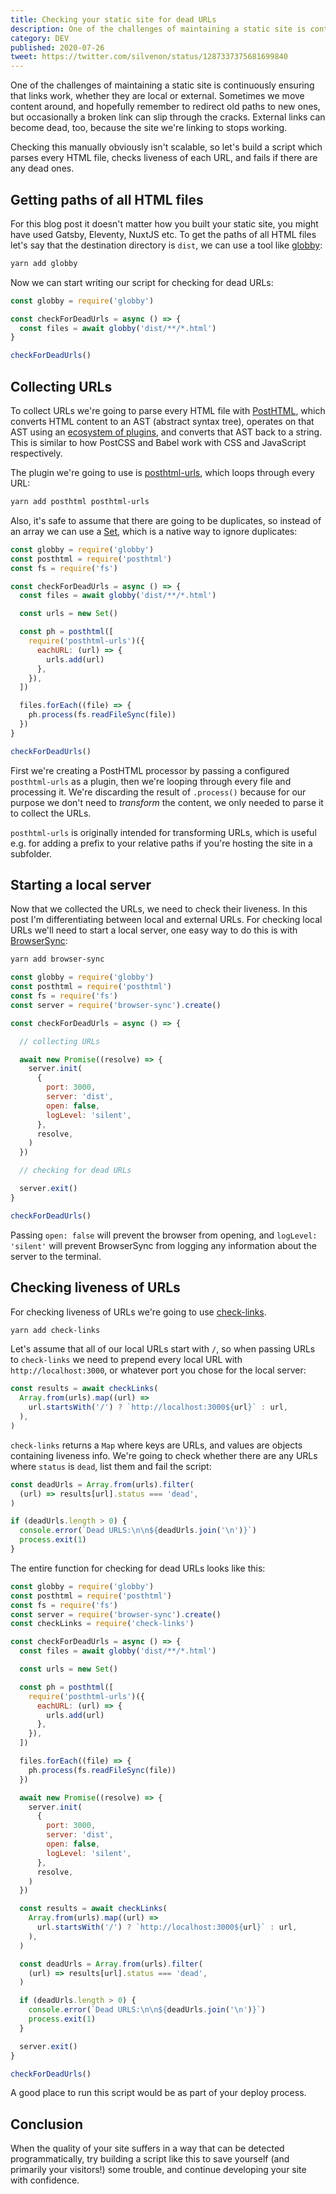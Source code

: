 ```yaml
---
title: Checking your static site for dead URLs
description: One of the challenges of maintaining a static site is continuously ensuring that links work, both local and external.
category: DEV
published: 2020-07-26
tweet: https://twitter.com/silvenon/status/1287337375681699840
---
```


One of the challenges of maintaining a static site is continuously ensuring that links work, whether they are local or external. Sometimes we move content around, and hopefully remember to redirect old paths to new ones, but occasionally a broken link can slip through the cracks. External links can become dead, too, because the site we're linking to stops working.

Checking this manually obviously isn't scalable, so let's build a script which parses every HTML file, checks liveness of each URL, and fails if there are any dead ones.

## Getting paths of all HTML files

For this blog post it doesn't matter how you built your static site, you might have used Gatsby, Eleventy, NuxtJS etc. To get the paths of all HTML files let's say that the destination directory is `dist`, we can use a tool like [globby](https://www.npmjs.com/package/globby):

```bash
yarn add globby
```

Now we can start writing our script for checking for dead URLs:

```js
const globby = require('globby')

const checkForDeadUrls = async () => {
  const files = await globby('dist/**/*.html')
}

checkForDeadUrls()
```

## Collecting URLs

To collect URLs we're going to parse every HTML file with [PostHTML](https://posthtml.org), which converts HTML content to an AST (abstract syntax tree), operates on that AST using an [ecosystem of plugins](https://posthtml.github.io/posthtml-plugins/), and converts that AST back to a string. This is similar to how PostCSS and Babel work with CSS and JavaScript respectively.

The plugin we're going to use is [posthtml-urls](https://www.npmjs.com/package/posthtml-urls), which loops through every URL:

```bash
yarn add posthtml posthtml-urls
```

Also, it's safe to assume that there are going to be duplicates, so instead of an array we can use a [Set](https://developer.mozilla.org/en-US/docs/Web/JavaScript/Reference/Global_Objects/Set), which is a native way to ignore duplicates:

```js
const globby = require('globby')
const posthtml = require('posthtml')
const fs = require('fs')

const checkForDeadUrls = async () => {
  const files = await globby('dist/**/*.html')

  const urls = new Set()

  const ph = posthtml([
    require('posthtml-urls')({
      eachURL: (url) => {
        urls.add(url)
      },
    }),
  ])

  files.forEach((file) => {
    ph.process(fs.readFileSync(file))
  })
}

checkForDeadUrls()
```

First we're creating a PostHTML processor by passing a configured `posthtml-urls` as a plugin, then we're looping through every file and processing it. We're discarding the result of `.process()` because for our purpose we don't need to _transform_ the content, we only needed to parse it to collect the URLs.

`posthtml-urls` is originally intended for transforming URLs, which is useful e.g. for adding a prefix to your relative paths if you're hosting the site in a subfolder.

## Starting a local server

Now that we collected the URLs, we need to check their liveness. In this post I'm differentiating between local and external URLs. For checking local URLs we'll need to start a local server, one easy way to do this is with [BrowserSync](https://browsersync.io/):

```bash
yarn add browser-sync
```

```js
const globby = require('globby')
const posthtml = require('posthtml')
const fs = require('fs')
const server = require('browser-sync').create()

const checkForDeadUrls = async () => {

  // collecting URLs

  await new Promise((resolve) => {
    server.init(
      {
        port: 3000,
        server: 'dist',
        open: false,
        logLevel: 'silent',
      },
      resolve,
    )
  })

  // checking for dead URLs

  server.exit()
}

checkForDeadUrls()
```

Passing `open: false` will prevent the browser from opening, and `logLevel: 'silent'` will prevent BrowserSync from logging any information about the server to the terminal.

## Checking liveness of URLs

For checking liveness of URLs we're going to use [check-links](https://www.npmjs.com/package/check-links).

```bash
yarn add check-links
```

Let's assume that all of our local URLs start with `/`, so when passing URLs to `check-links` we need to prepend every local URL with `http://localhost:3000`, or whatever port you chose for the local server:

```js
const results = await checkLinks(
  Array.from(urls).map((url) =>
    url.startsWith('/') ? `http://localhost:3000${url}` : url,
  ),
)
```

`check-links` returns a `Map` where keys are URLs, and values are objects containing liveness info. We're going to check whether there are any URLs where `status` is `dead`, list them and fail the script:

```js
const deadUrls = Array.from(urls).filter(
  (url) => results[url].status === 'dead',
)

if (deadUrls.length > 0) {
  console.error(`Dead URLS:\n\n${deadUrls.join('\n')}`)
  process.exit(1)
}
```

The entire function for checking for dead URLs looks like this:

```js
const globby = require('globby')
const posthtml = require('posthtml')
const fs = require('fs')
const server = require('browser-sync').create()
const checkLinks = require('check-links')

const checkForDeadUrls = async () => {
  const files = await globby('dist/**/*.html')

  const urls = new Set()

  const ph = posthtml([
    require('posthtml-urls')({
      eachURL: (url) => {
        urls.add(url)
      },
    }),
  ])

  files.forEach((file) => {
    ph.process(fs.readFileSync(file))
  })

  await new Promise((resolve) => {
    server.init(
      {
        port: 3000,
        server: 'dist',
        open: false,
        logLevel: 'silent',
      },
      resolve,
    )
  })

  const results = await checkLinks(
    Array.from(urls).map((url) =>
      url.startsWith('/') ? `http://localhost:3000${url}` : url,
    ),
  )

  const deadUrls = Array.from(urls).filter(
    (url) => results[url].status === 'dead',
  )

  if (deadUrls.length > 0) {
    console.error(`Dead URLS:\n\n${deadUrls.join('\n')}`)
    process.exit(1)
  }

  server.exit()
}

checkForDeadUrls()
```

A good place to run this script would be as part of your deploy process.

## Conclusion

When the quality of your site suffers in a way that can be detected programmatically, try building a script like this to save yourself (and primarily your visitors!) some trouble, and continue developing your site with confidence.
